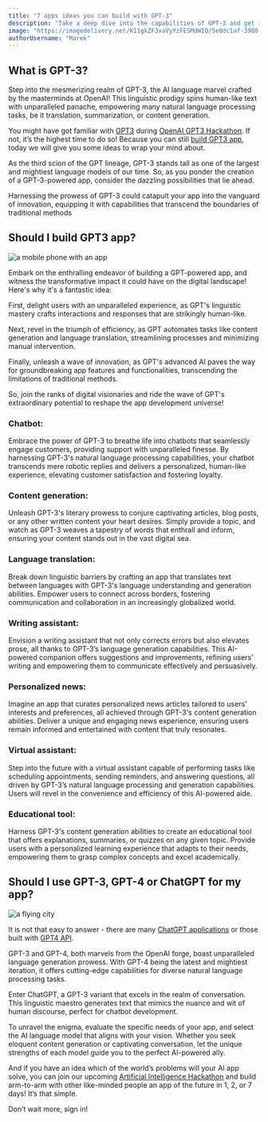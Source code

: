 ```yaml
---
title: "7 apps ideas you can build with GPT-3"
description: "Take a deep dive into the capabilities of GPT-3 and get inspired by apps you can build with this amazing technology (and its successors like ChatGPT or GPT-4 as well)"
image: "https://imagedelivery.net/K11gkZF3xaVyYzFESMdWIQ/5e0dc1af-3980-4817-deb6-f9825a81f900/full"
authorUsername: "Marek"
---
```



## What is GPT-3?

Step into the mesmerizing realm of GPT-3, the AI language marvel crafted by the masterminds at OpenAI! This linguistic prodigy spins human-like text with unparalleled panache, empowering many natural language processing tasks, be it translation, summarization, or content generation.

You might have got familiar with [GPT3](https://lablab.ai/tech/openai/gpt3) during [OpenAI GPT3 Hackathon](https://lablab.ai/event/gpt3-online). If not, it’s the highest time to do so! Because you can still [build GPT3 app](https://lablab.ai/apps/tech/openai/gpt3), today we will give you some ideas to wrap your mind about.

As the third scion of the GPT lineage, GPT-3 stands tall as one of the largest and mightiest language models of our time. So, as you ponder the creation of a GPT-3-powered app, consider the dazzling possibilities that lie ahead.

Harnessing the prowess of GPT-3 could catapult your app into the vanguard of innovation, equipping it with capabilities that transcend the boundaries of traditional methods


## Should I build GPT3 app?

<Img src="https://imagedelivery.net/K11gkZF3xaVyYzFESMdWIQ/e6ceb916-3769-4043-7afd-892d59bbe000/full" alt="a mobile phone with an app" />

Embark on the enthralling endeavor of building a GPT-powered app, and witness the transformative impact it could have on the digital landscape! Here's why it's a fantastic idea:

First, delight users with an unparalleled experience, as GPT's linguistic mastery crafts interactions and responses that are strikingly human-like.

Next, revel in the triumph of efficiency, as GPT automates tasks like content generation and language translation, streamlining processes and minimizing manual intervention.

Finally, unleash a wave of innovation, as GPT's advanced AI paves the way for groundbreaking app features and functionalities, transcending the limitations of traditional methods.

So, join the ranks of digital visionaries and ride the wave of GPT's extraordinary potential to reshape the app development universe!


### Chatbot: 

Embrace the power of GPT-3 to breathe life into chatbots that seamlessly engage customers, providing support with unparalleled finesse. By harnessing GPT-3's natural language processing capabilities, your chatbot transcends mere robotic replies and delivers a personalized, human-like experience, elevating customer satisfaction and fostering loyalty.


### Content generation: 

Unleash GPT-3's literary prowess to conjure captivating articles, blog posts, or any other written content your heart desires. Simply provide a topic, and watch as GPT-3 weaves a tapestry of words that enthrall and inform, ensuring your content stands out in the vast digital sea.


### Language translation: 

Break down linguistic barriers by crafting an app that translates text between languages with GPT-3's language understanding and generation abilities. Empower users to connect across borders, fostering communication and collaboration in an increasingly globalized world.


### Writing assistant: 

Envision a writing assistant that not only corrects errors but also elevates prose, all thanks to GPT-3’s language generation capabilities. This AI-powered companion offers suggestions and improvements, refining users' writing and empowering them to communicate effectively and persuasively.


### Personalized news: 

Imagine an app that curates personalized news articles tailored to users' interests and preferences, all achieved through GPT-3's content generation abilities. Deliver a unique and engaging news experience, ensuring users remain informed and entertained with content that truly resonates.


### Virtual assistant: 

Step into the future with a virtual assistant capable of performing tasks like scheduling appointments, sending reminders, and answering questions, all driven by GPT-3’s natural language processing and generation capabilities. Users will revel in the convenience and efficiency of this AI-powered aide.


### Educational tool: 

Harness GPT-3's content generation abilities to create an educational tool that offers explanations, summaries, or quizzes on any given topic. Provide users with a personalized learning experience that adapts to their needs, empowering them to grasp complex concepts and excel academically.


## Should I use GPT-3, GPT-4 or ChatGPT for my app?

<Img src="https://imagedelivery.net/K11gkZF3xaVyYzFESMdWIQ/f2effcab-edd6-4d36-2f78-a1cb01fa6500/full" alt="a flying city" />

It is not that easy to answer - there are many [ChatGPT applications](https://lablab.ai/apps/tech/openai/chatgpt) or those built with [GPT4 API](https://lablab.ai/tech/openai/gpt4).

GPT-3 and GPT-4, both marvels from the OpenAI forge, boast unparalleled language generation prowess. With GPT-4 being the latest and mightiest iteration, it offers cutting-edge capabilities for diverse natural language processing tasks.

Enter ChatGPT, a GPT-3 variant that excels in the realm of conversation. This linguistic maestro generates text that mimics the nuance and wit of human discourse, perfect for chatbot development.

To unravel the enigma, evaluate the specific needs of your app, and select the AI language model that aligns with your vision. Whether you seek eloquent content generation or captivating conversation, let the unique strengths of each model guide you to the perfect AI-powered ally.

And if you have an idea which of the world’s problems will your AI app solve, you can join our upcoming [Artificial Intelligence Hackathon](https://lablab.ai/event) and build arm-to-arm with other like-minded people an app of the future in 1, 2, or 7 days! It’s that simple.

Don’t wait more, sign in!





